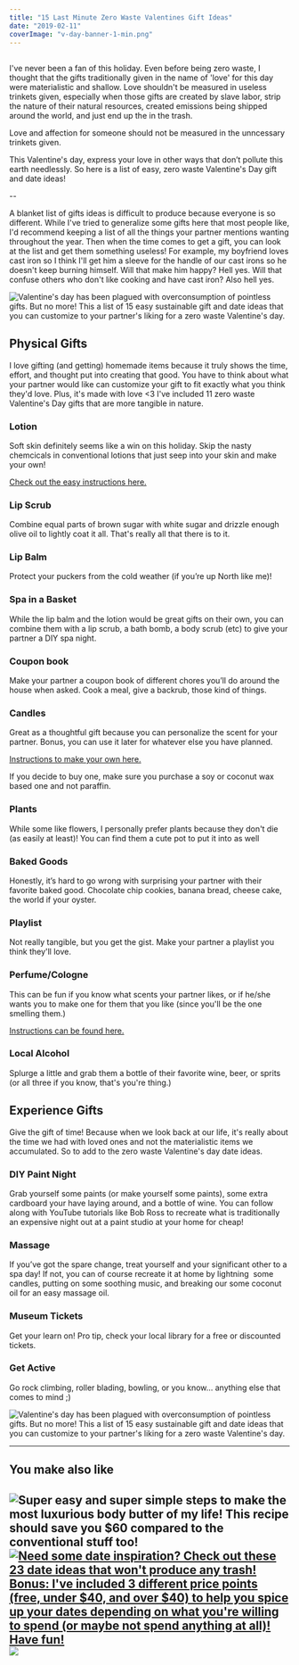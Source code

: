 ```yaml
---
title: "15 Last Minute Zero Waste Valentines Gift Ideas"
date: "2019-02-11"
coverImage: "v-day-banner-1-min.png"
---
```


##   

I've never been a fan of this holiday. Even before being zero waste, I thought that the gifts traditionally given in the name of 'love' for this day were materialistic and shallow. Love shouldn't be measured in useless trinkets given, especially when those gifts are created by slave labor, strip the nature of their natural resources, created emissions being shipped around the world, and just end up the in the trash.

Love and affection for someone should not be measured in the unncessary trinkets given.

This Valentine's day, express your love in other ways that don’t pollute this earth needlessly. So here is a list of easy, zero waste Valentine's Day gift and date ideas!

\--

A blanket list of gifts ideas is difficult to produce because everyone is so different. While I've tried to generalize some gifts here that most people like, I'd recommend keeping a list of all the things your partner mentions wanting throughout the year. Then when the time comes to get a gift, you can look at the list and get them something useless! For example, my boyfriend loves cast iron so I think I'll get him a sleeve for the handle of our cast irons so he doesn't keep burning himself. Will that make him happy? Hell yes. Will that confuse others who don't like cooking and have cast iron? Also hell yes.

![Valentine's day has been plagued with overconsumption of pointless gifts. But no more! This a list of 15 easy sustainable gift and date ideas that you can customize to your partner's liking for a zero waste Valentine's day.](https://i2.wp.com/pforwords.com/wp-content/uploads/2019/02/v-day-banner-1-min.png?fit=1024%2C690)

## Physical Gifts

I love gifting (and getting) homemade items because it truly shows the time, effort, and thought put into creating that good. You have to think about what your partner would like can customize your gift to fit exactly what you think they'd love. Plus, it's made with love <3 I've included 11 zero waste Valentine's Day gifts that are more tangible in nature.

### Lotion

Soft skin definitely seems like a win on this holiday. Skip the nasty chemcicals in conventional lotions that just seep into your skin and make your own!

[Check out the easy instructions here.](https://pforwords.com/3-steps-make-whipped-body-butter/)

### Lip Scrub

Combine equal parts of brown sugar with white sugar and drizzle enough olive oil to lightly coat it all. That's really all that there is to it.

### Lip Balm

Protect your puckers from the cold weather (if you’re up North like me)!  

### Spa in a Basket

While the lip balm and the lotion would be great gifts on their own, you can combine them with a lip scrub, a bath bomb, a body scrub (etc) to give your partner a DIY spa night.

### Coupon book

Make your partner a coupon book of different chores you’ll do around the house when asked. Cook a meal, give a backrub, those kind of things.  

### Candles

Great as a thoughtful gift because you can personalize the scent for your partner. Bonus, you can use it later for whatever else you have planned.

[Instructions to make your own here.](https://www.artofmanliness.com/articles/diy-chandlery-how-to-make-your-own-candles/)

If you decide to buy one, make sure you purchase a soy or coconut wax based one and not paraffin.

### Plants

While some like flowers, I personally prefer plants because they don't die (as easily at least)! You can find them a cute pot to put it into as well  

### Baked Goods

Honestly, it’s hard to go wrong with surprising your partner with their favorite baked good. Chocolate chip cookies, banana bread, cheese cake, the world if your oyster.

### Playlist

Not really tangible, but you get the gist. Make your partner a playlist you think they'll love.

### Perfume/Cologne

This can be fun if you know what scents your partner likes, or if he/she wants you to make one for them that you like (since you'll be the one smelling them.)

[Instructions can be found here.](https://livesimply.me/2014/12/02/diy-homemade-perfume/)

### Local Alcohol

Splurge a little and grab them a bottle of their favorite wine, beer, or sprits (or all three if you know, that's you're thing.)

## Experience Gifts

Give the gift of time! Because when we look back at our life, it's really about the time we had with loved ones and not the materialistic items we accumulated. So to add to the zero waste Valentine's day date ideas.

### DIY Paint Night

Grab yourself some paints (or make yourself some paints), some extra cardboard your have laying around, and a bottle of wine. You can follow along with YouTube tutorials like Bob Ross to recreate what is traditionally an expensive night out at a paint studio at your home for cheap!  

### Massage

If you’ve got the spare change, treat yourself and your significant other to a spa day! If not, you can of course recreate it at home by lightning  some candles, putting on some soothing music, and breaking our some coconut oil for an easy massage oil.  

### Museum Tickets

Get your learn on! Pro tip, check your local library for a free or discounted tickets.  

### Get Active

Go rock climbing, roller blading, bowling, or you know… anything else that comes to mind ;)  

![Valentine's day has been plagued with overconsumption of pointless gifts. But no more! This a list of 15 easy sustainable gift and date ideas that you can customize to your partner's liking for a zero waste Valentine's day.](https://i2.wp.com/pforwords.com/wp-content/uploads/2019/02/V-DAY-PIN.jpg-copy-min.png?fit=684%2C1024)

* * *

## You make also like

## ![Super easy and super simple steps to make the most luxurious body butter of my life! This recipe should save you $60 compared to the conventional stuff too!](images/Whipped-Body-butter-Pin-min-200x300.jpg) [![Need some date inspiration? Check out these 23 date ideas that won't produce any trash! Bonus: I've included 3 different price points (free, under $40, and over $40) to help you spice up your dates depending on what you're willing to spend (or maybe not spend anything at all)! Have fun!](images/date-pin-min-1-200x300.jpg)](https://pforwords.com/23-zero-waste-date-ideas/) ![](images/gift-pin-min-209x300.jpg)

